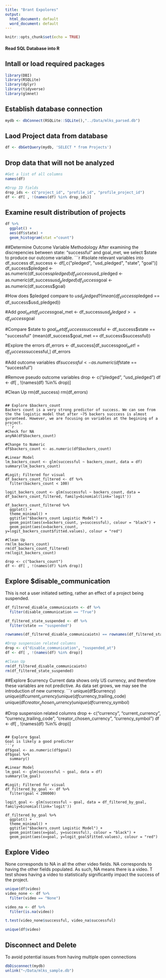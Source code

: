 ```yaml
---
title: "Brant Expolores"
output:
  html_document: default
  word_document: default
---
```


```r
knitr::opts_chunk$set(echo = TRUE)
```

#### Read SQL Database into R

## Intall or load required packages
```r
library(DBI)
library(RSQLite)
library(dplyr)
library(tidyverse)
library(glmnet)
```

## Establish database connection
```r
mydb <- dbConnect(RSQLite::SQLite(),"../Data/mlks_parsed.db")
```

## Laod Project data from database
```r
df <- dbGetQuery(mydb, 'SELECT * from Projects')
```

## Drop data that will not be analyzed
```r
#Get a list of all columns
names(df)

#Drop ID fields
drop_ids <- c("project_id", "profile_id", "profile_project_id")
df <- df[ , !(names(df) %in% drop_ids)]
```


## Examine result distribution of projects
```r
df %>%
  ggplot() +
  aes(df$state) +
  geom_histogram(stat ="count")
```

##Determine Outcome Variable Methodology
After examining the discrepencies between state: "successful" and goal_met, we select $state to produce our outcome variable.
```r
#Isolate relevant variables into df_success
df_success <- df[,c("pledged", "usd_pledged", "state", "goal")]
df_success$pledged <- as.numeric(df_success$pledged)
df_success$usd_pledged <- as.numeric(df_success$usd_pledged)
df_success$goal <- as.numeric(df_success$goal)

#How does $pledged compare to $usd_pledged?
(mean(df_success$pledged == df_success$usd_pledged))

#Add $goal_met
df_success$goal_met <- df_success$usd_pledged >= df_success$goal

#Compare $state to $goal_met
df_success$successful <- df_success$state == "successful"
(mean(df_success$goal_met == df_success$successful))

#Explore the errors
df_errors <- df_success[df_success$goal_met != df_success$successful,]
df_errors

#Add outcome variables
df$successful <- as.numeric(df$state == "successful")

#Remove pseudo outcome variables
drop <- c("pledged", "usd_pledged")
df <- df[ , !(names(df) %in% drop)]

#Clean Up
rm(df_success)
rm(df_errors)

```

## Explore $backers_count
Backers count is a very strong predictor of success. We can see from the the logistic model that after ~75 backers succcess is almost guranteed. However, we are focusing on variables at the begining of a project.
```r
#Check for NA
anyNA(df$backers_count)

#Change to Numeric
df$backers_count <- as.numeric(df$backers_count)

#Linear Model
lm_backers_count <- glm(successful ~ backers_count, data = df)
summary(lm_backers_count)

#Logit; Filtered for visual 
df_backers_count_filtered <- df %>%
  filter(backers_count < 100)

logit_backers_count <- glm(successful ~ backers_count, data = df_backers_count_filtered, family=binomial(link='logit'))

df_backers_count_filtered %>%
  ggplot() +
  theme_minimal() +
  ggtitle("$backers_count Logistic Model") +
  geom_point(aes(x=backers_count, y=successful), colour = "black") +
  geom_point(aes(x=backers_count, y=logit_backers_count$fitted.values), colour = "red")

#Clean Up
rm(lm_backers_count)
rm(df_backers_count_filtered)
rm(logit_backers_count)

drop <- c("backers_count")
df <- df[ , !(names(df) %in% drop)]

```

## Explore $disable_communication
This is not a user initiated setting, rather an effect of a project being suspended.
```r
df_filtered_disable_communicaiotn <- df %>%
  filter(disable_communication == "True")

df_filtered_state_suspended <- df %>%
  filter(state == "suspended")

rownames(df_filtered_disable_communicaiotn) == rownames(df_filtered_state_suspended)

#Drop suspension related columns
drop <- c("disable_communication", "suspended_at")
df <- df[ , !(names(df) %in% drop)]

#Clean Up
rm(df_filtered_disable_communicaiotn)
rm(df_filtered_state_suspended)
```

##Explore $currency
Current data shows only US currency, and therefore these variables are not predictive. As data set grows, we may see the introduction of new currency.
```r
unique(df$currency)
unique(df$current_currency)
unique(df$currency_trailing_code)
unique(df$creator_chosen_currency)
unique(df$currency_symbol)

#Drop suspension related columns
drop <- c("currency", "current_currency", "currency_trailing_code", "creator_chosen_currency", "currency_symbol")
df <- df[ , !(names(df) %in% drop)]
```

## Explore $goal
Goal is likely a good predicter
```r
df$goal <- as.numeric(df$goal)
df$goal %>%
  summary()

#Linear Model
lm_goal <- glm(successful ~ goal, data = df)
summary(lm_goal)

#Logit; Filtered for visual 
df_filtered_by_goal <- df %>%
  filter(goal < 200000)

logit_goal <- glm(successful ~ goal, data = df_filtered_by_goal, family=binomial(link='logit'))

df_filtered_by_goal %>%
  ggplot() +
  theme_minimal() +
  ggtitle("$backers_count Logistic Model") +
  geom_point(aes(x=goal, y=successful), colour = "black") +
  geom_point(aes(x=goal, y=logit_goal$fitted.values), colour = "red")

```

## Explore Video
None corresponds to NA in all the other video fields. NA corresponds to having the other fields populated. As such, NA means there is a video. T test shows having a video to statistically significantly impact the success of the project. 
```r
unique(df$video)
video_none <- df %>%
  filter(video == "None")

video_na <- df %>%
  filter(is.na(video))

t.test(video_none$successful, video_na$successful)

unique(df$video)
```



## Disconnect and Delete
To avoid potential issues from having multiple open connections
```r
dbDisconnect(mydb)
unlink("~/Data/mlks_sample.db")
```